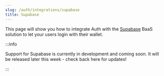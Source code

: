 ```yaml
---
slug: /auth/integrations/supabase
title: Supabase
---
```


This page will show you how to integrate Auth with the [Supabase](https://supabase.com/) BaaS solution to let your users login with their wallet.

:::info

Support for Supabase is currently in development and coming soon. It will be released later this week - check back here for updates!

:::
